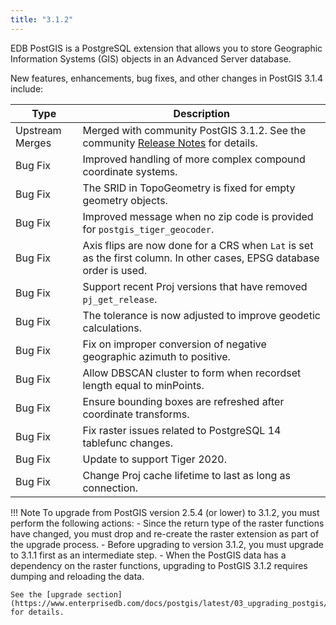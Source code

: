 ```yaml
---
title: "3.1.2"
---
```

EDB PostGIS is a PostgreSQL extension that allows you to store Geographic Information Systems (GIS) objects in an Advanced Server database.

New features, enhancements, bug fixes, and other changes in PostGIS 3.1.4 include:

| Type            | Description                                                                                                                                      |
| --------------- | ------------------------------------------------------------------------------------------------------------------------------------------------ |
| Upstream Merges | Merged with community PostGIS 3.1.2. See the community [Release Notes](https://postgis.net/docs/manual-3.1/release_notes.html#idm41899) for details. |
| Bug Fix         | Improved handling of more complex compound coordinate systems.                                                              |
| Bug Fix         | The SRID in TopoGeometry is fixed for empty geometry objects.                                                                                                   |
| Bug Fix         | Improved message when no zip code is provided for `postgis_tiger_geocoder`.                                                                                                 |
| Bug Fix         | Axis flips are now done for a CRS when `Lat` is set as the first column. In other cases, EPSG database order is used.                                                               |
| Bug Fix         | Support recent Proj versions that have removed `pj_get_release`.                                                                                                   |
| Bug Fix         | The tolerance is now adjusted to improve geodetic calculations.                                                                                                 |
| Bug Fix         | Fix on improper conversion of negative geographic azimuth to positive.                                                               |
| Bug Fix         | Allow DBSCAN cluster to form when recordset length equal to minPoints.                                                                                                   |
| Bug Fix         | Ensure bounding boxes are refreshed after coordinate transforms.                                                                                                 |
| Bug Fix         | Fix raster issues related to PostgreSQL 14 tablefunc changes.                                                               |
| Bug Fix         | Update to support Tiger 2020.                                                                                                   |
| Bug Fix         | Change Proj cache lifetime to last as long as connection.                                                                                                 |


!!! Note
    To upgrade from PostGIS version 2.5.4 (or lower) to 3.1.2, you must perform the following  actions:
     -  Since the return type of the raster functions have changed, you must drop and re-create the raster extension as part of the upgrade process. 
     - Before upgrading to version 3.1.2,  you must upgrade to 3.1.1 first as an intermediate step.
     - When the PostGIS data has a dependency on the raster functions, upgrading to PostGIS 3.1.2 requires dumping and reloading the data.

    See the [upgrade section](https://www.enterprisedb.com/docs/postgis/latest/03_upgrading_postgis/) for details.